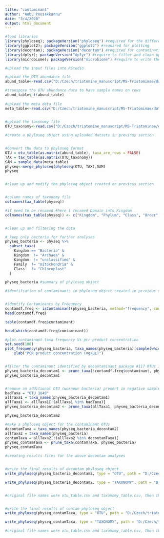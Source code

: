 ```yaml
---
title: "contaminant"
author: "Anbu Poosakkannu"
date: "3/4/2020"
output: html_document
---
```


```r

#load libraries
library(phyloseq); packageVersion("phyloseq") #required for the different microbiome analyses
library(ggplot2); packageVersion("ggplot2") #required for plotting
library(decontam); packageVersion("decontam") #required for contamination identification
library(dplyr); packageVersion("dplyr") #require to filter and clean up the data
library(microbiome); packageVersion("microbiome") #require to write the final results

```



```r
#upload the input files into RStudio

#upload the OTU abundance file
abund_table<-read.csv("D:/Czech/triatomine_manuscript/MS-Triatominae/data/Originaldata_PositiveNegative/otu_norarefaction_abund.csv",row.names=1,check.names=FALSE) #change the path for your computer

#transpose the OTU abundance data to have sample names on rows
abund_table<-t(abund_table)
 
#upload the meta data file
meta_table<-read.csv("D:/Czech/triatomine_manuscript/MS-Triatominae/data/Originaldata_PositiveNegative/originalmeta_positivenegative.csv",row.names=1,check.names=FALSE) #change the path for your computer
 

#upload the taxonomy file
OTU_taxonomy<-read.csv("D:/Czech/triatomine_manuscript/MS-Triatominae/data/Originaldata_PositiveNegative/otu_norarefaction_taxa.csv",row.names=1,check.names=FALSE) #change the path for your computer

```




```r
#create a phyloseq object using uploaded datsets in previous section


#Convert the data to phyloseq format
OTU = otu_table(as.matrix(abund_table), taxa_are_rows = FALSE)
TAX = tax_table(as.matrix(OTU_taxonomy))
SAM = sample_data(meta_table)
physeq<-merge_phyloseq(phyloseq(OTU, TAX),SAM)
physeq



```




```r

#clean up and modify the phyloseq object created on previous section


#column names of taxonomy file
colnames(tax_table(physeq))

#if need to be renamed #here i renamed Domain into Kingdom
colnames(tax_table(physeq)) <- c("Kingdom", "Phylum", "Class", "Order", "Family", "Genus", "Species")


#clean up and filtering the data

# keep only bacteria for further analyses
physeq_bacteria <- physeq %>%
  subset_taxa(
    Kingdom == "Bacteria" &
    Kingdom  != "Archaea" &
    Kingdom  != "unclassified" &
    Family  != "mitochondria" &
    Class   != "Chloroplast"
  )

physeq_bacteria #summary of phyloseq object


```




```r

#identifcation of contaminants in phyloseq object created in previous section using decontam package


#identify Contaminants by Frequency
contamdf.freq <- isContaminant(physeq_bacteria, method="frequency", conc="postPCR_concentration")
head(contamdf.freq)

table(contamdf.freq$contaminant)

head(which(contamdf.freq$contaminant))

#plot contaminant taxa frequency Vs pcr product concentration
set.seed(100)
plot_frequency(physeq_bacteria, taxa_names(physeq_bacteria)[sample(which(contamdf.freq$contaminant),117)], conc="postPCR_concentration") +
    xlab("PCR product concentration (ng/µL)")


#filter the contaminant identified by decontaminant package #117 OTUs identifed as contaminats
physeq_bacteria_decontam1 <- prune_taxa(!contamdf.freq$contaminant, physeq_bacteria)
physeq_bacteria_decontam1


#remove an additional OTU (unknown bacteria) present in negative samples #identifed by potential contaminat by manual filtering in excel and previous knowlegde  
badTaxa = "OTU_1849"
allTaxa1 = taxa_names(physeq_bacteria_decontam1)
allTaxa1 <- allTaxa1[!(allTaxa1 %in% badTaxa)]
physeq_bacteria_decontam2 <- prune_taxa(allTaxa1, physeq_bacteria_decontam1)

physeq_bacteria_decontam2

#make a phyloseq object for the contaminant OTUs 
decontamTaxa = taxa_names(physeq_bacteria_decontam2)
allTaxa2 = taxa_names(physeq_bacteria)
contamTaxa = allTaxa2[!(allTaxa2 %in% decontamTaxa)]
physeq_contamTaxa <- prune_taxa(contamTaxa, physeq_bacteria)
physeq_contamTaxa

```




```r
#creating results files for the above decontam analyses


#write the final results of decontam phyloseq object
write_phyloseq(physeq_bacteria_decontam2, type = "OTU", path = "D:/Czech/triatomine_manuscript/MS-Triatominae/results/contaminant_results/") #change the path for your computer

write_phyloseq(physeq_bacteria_decontam2, type = "TAXONOMY", path = "D:/Czech/triatomine_manuscript/MS-Triatominae/results/contaminant_results/") #change the path for your computer


#original file names were otu_table.csv and taxonomy_table.csv, then the names were changed manually to otu_norarefaction_abund_contaminantremoved.csv and otu_rarefaction_taxa_contaminantremoved.csv


#write the final results of contam phyloseq object
write_phyloseq(physeq_contamTaxa, type = "OTU", path = "D:/Czech/triatomine_manuscript/MS-Triatominae/results/contaminant_results/") #change the path for your computer

write_phyloseq(physeq_contamTaxa, type = "TAXONOMY", path = "D:/Czech/triatomine_manuscript/MS-Triatominae/results/contaminant_results/") #change the path for your computer

#original file names were otu_table.csv and taxonomy_table.csv, then the names were changed manually to otu_norarefaction_abund_onlycontaminant.csv and otu_rarefaction_taxa_onlycontaminant.csv

```

